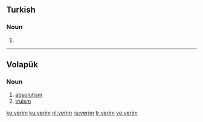 ==Turkish==

===Noun===
{{head|tr|noun form}}

# {{first-person singular possessive of|veri|lang=tr}}

----

==Volapük==

===Noun===
{{head|vo|noun}}

# [[absolutism]]
# [[truism]]

[[ko:verim]]
[[ku:verim]]
[[nl:verim]]
[[ru:verim]]
[[tr:verim]]
[[vo:verim]]